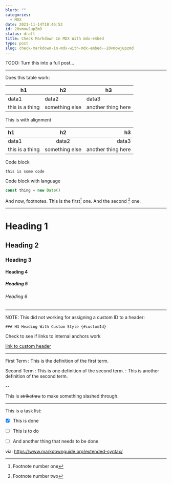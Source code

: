 ```yaml
---
blurb: ""
categories:
  - MDX
date: 2021-11-14T18:46:53
id: 20vmowJupZmD
status: draft
title: Check Markdown In MDX With mdx-embed
type: post
slug: check-markdown-in-mdx-with-mdx-embed--20vmowjupzmd
---
```


TODO: Turn this into a full post...

---

Does this table work:


| h1              | h2             | h3                 |
|-----------------|----------------|--------------------|
| data1           | data2          | data3              |
| this is a thing | something else | another thing here |


This is with alignment


| h1              | h2             | h3                 |
|:----------------|:--------------:|-------------------:|
| data1           | data2          | data3              |
| this is a thing | something else | another thing here |


Code block

```
this is some code
```

Code block with language

```javascript
const thing = new Date()
```

And now, footnotes. This is the first[^1] one. And the second [^2] one.

[^1]: Footnote number one
[^2]: Footnote number two

---

# Heading 1

## Heading 2

### Heading 3

#### Heading 4

##### Heading 5

###### Heading 6

---

NOTE: This did not working for assigning a custom ID to a header:

```
### H3 Heading With Custom Style {#customId}
```

Check to see if links to internal anchors work 

<a href="#customId">link to custom header</a>

---

First Term
: This is the definition of the first term.

Second Term
: This is one definition of the second term.
: This is another definition of the second term.

--

This is ~~strikethru~~ to make something slashed through.


---

This is a task list:

- [x] This is done
- [ ] This is to do
- [ ] And another thing that needs to be done




via: https://www.markdownguide.org/extended-syntax/






